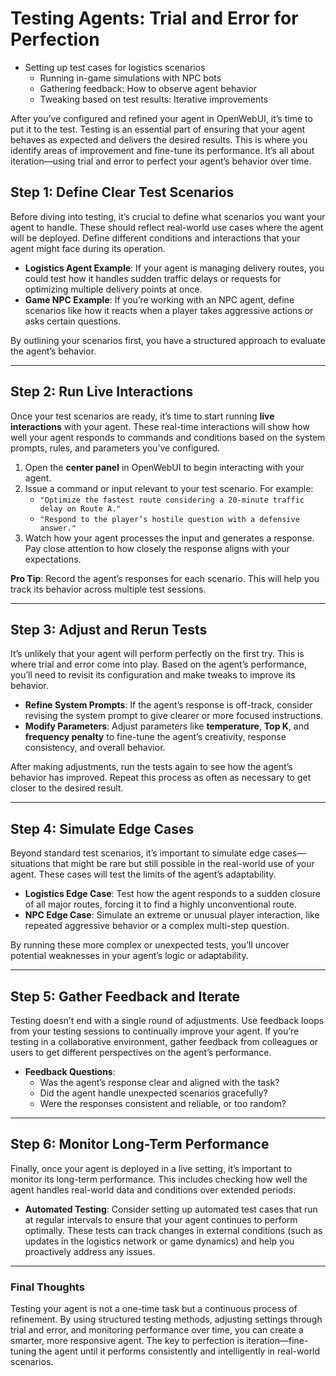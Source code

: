# Testing Agents: Trial and Error for Perfection
- Setting up test cases for logistics scenarios
   - Running in-game simulations with NPC bots
   - Gathering feedback: How to observe agent behavior
   - Tweaking based on test results: Iterative improvements

   
After you've configured and refined your agent in OpenWebUI, it's time to put it to the test. Testing is an essential part of ensuring that your agent behaves as expected and delivers the desired results. This is where you identify areas of improvement and fine-tune its performance. It’s all about iteration—using trial and error to perfect your agent’s behavior over time.

## Step 1: Define Clear Test Scenarios

Before diving into testing, it’s crucial to define what scenarios you want your agent to handle. These should reflect real-world use cases where the agent will be deployed. Define different conditions and interactions that your agent might face during its operation.

- **Logistics Agent Example**: If your agent is managing delivery routes, you could test how it handles sudden traffic delays or requests for optimizing multiple delivery points at once.
- **Game NPC Example**: If you’re working with an NPC agent, define scenarios like how it reacts when a player takes aggressive actions or asks certain questions.

By outlining your scenarios first, you have a structured approach to evaluate the agent’s behavior.

---

## Step 2: Run Live Interactions

Once your test scenarios are ready, it’s time to start running **live interactions** with your agent. These real-time interactions will show how well your agent responds to commands and conditions based on the system prompts, rules, and parameters you’ve configured.

1. Open the **center panel** in OpenWebUI to begin interacting with your agent.
2. Issue a command or input relevant to your test scenario. For example:
   - `"Optimize the fastest route considering a 20-minute traffic delay on Route A."`
   - `"Respond to the player’s hostile question with a defensive answer."`
3. Watch how your agent processes the input and generates a response. Pay close attention to how closely the response aligns with your expectations.

**Pro Tip**: Record the agent’s responses for each scenario. This will help you track its behavior across multiple test sessions.

---

## Step 3: Adjust and Rerun Tests

It’s unlikely that your agent will perform perfectly on the first try. This is where trial and error come into play. Based on the agent’s performance, you’ll need to revisit its configuration and make tweaks to improve its behavior.

- **Refine System Prompts**: If the agent’s response is off-track, consider revising the system prompt to give clearer or more focused instructions.
- **Modify Parameters**: Adjust parameters like **temperature**, **Top K**, and **frequency penalty** to fine-tune the agent’s creativity, response consistency, and overall behavior.
  
After making adjustments, run the tests again to see how the agent’s behavior has improved. Repeat this process as often as necessary to get closer to the desired result.

---

## Step 4: Simulate Edge Cases

Beyond standard test scenarios, it’s important to simulate edge cases—situations that might be rare but still possible in the real-world use of your agent. These cases will test the limits of the agent’s adaptability.

- **Logistics Edge Case**: Test how the agent responds to a sudden closure of all major routes, forcing it to find a highly unconventional route.
- **NPC Edge Case**: Simulate an extreme or unusual player interaction, like repeated aggressive behavior or a complex multi-step question.

By running these more complex or unexpected tests, you’ll uncover potential weaknesses in your agent’s logic or adaptability.

---

## Step 5: Gather Feedback and Iterate

Testing doesn’t end with a single round of adjustments. Use feedback loops from your testing sessions to continually improve your agent. If you're testing in a collaborative environment, gather feedback from colleagues or users to get different perspectives on the agent’s performance.

- **Feedback Questions**:
   - Was the agent’s response clear and aligned with the task?
   - Did the agent handle unexpected scenarios gracefully?
   - Were the responses consistent and reliable, or too random?

---

## Step 6: Monitor Long-Term Performance

Finally, once your agent is deployed in a live setting, it’s important to monitor its long-term performance. This includes checking how well the agent handles real-world data and conditions over extended periods.

- **Automated Testing**: Consider setting up automated test cases that run at regular intervals to ensure that your agent continues to perform optimally. These tests can track changes in external conditions (such as updates in the logistics network or game dynamics) and help you proactively address any issues.

---

### Final Thoughts

Testing your agent is not a one-time task but a continuous process of refinement. By using structured testing methods, adjusting settings through trial and error, and monitoring performance over time, you can create a smarter, more responsive agent. The key to perfection is iteration—fine-tuning the agent until it performs consistently and intelligently in real-world scenarios.
